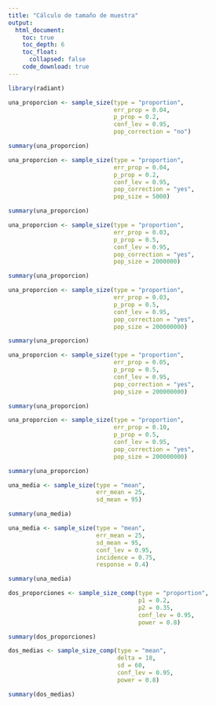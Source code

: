 ```yaml
---
title: "Cálculo de tamaño de muestra"
output:
  html_document:
    toc: true
    toc_depth: 6
    toc_float:
      collapsed: false
    code_download: true
---
```



```r
library(radiant)
```


```r
una_proporcion <- sample_size(type = "proportion",
                              err_prop = 0.04,
                              p_prop = 0.2,
                              conf_lev = 0.95,
                              pop_correction = "no")
```


```r
summary(una_proporcion)
```

```r
una_proporcion <- sample_size(type = "proportion",
                              err_prop = 0.04,
                              p_prop = 0.2,
                              conf_lev = 0.95,
                              pop_correction = "yes",
                              pop_size = 5000)
```

```r
summary(una_proporcion)
```

```r
una_proporcion <- sample_size(type = "proportion",
                              err_prop = 0.03,
                              p_prop = 0.5,
                              conf_lev = 0.95,
                              pop_correction = "yes",
                              pop_size = 2000000)
```

```r
summary(una_proporcion)
```

```r
una_proporcion <- sample_size(type = "proportion",
                              err_prop = 0.03,
                              p_prop = 0.5,
                              conf_lev = 0.95,
                              pop_correction = "yes",
                              pop_size = 200000000)
```

```r
summary(una_proporcion)
```

```r
una_proporcion <- sample_size(type = "proportion",
                              err_prop = 0.05,
                              p_prop = 0.5,
                              conf_lev = 0.95,
                              pop_correction = "yes",
                              pop_size = 200000000)
```

```r
summary(una_proporcion)
```

```r
una_proporcion <- sample_size(type = "proportion",
                              err_prop = 0.10,
                              p_prop = 0.5,
                              conf_lev = 0.95,
                              pop_correction = "yes",
                              pop_size = 200000000)
```


```r
summary(una_proporcion)
```

```r
una_media <- sample_size(type = "mean",
                         err_mean = 25,
                         sd_mean = 95)
```


```r
summary(una_media)
```

```r
una_media <- sample_size(type = "mean",
                         err_mean = 25,
                         sd_mean = 95,
                         conf_lev = 0.95,
                         incidence = 0.75,
                         response = 0.4)
```


```r
summary(una_media)
```

```r
dos_proporciones <- sample_size_comp(type = "proportion",
                                     p1 = 0.2,
                                     p2 = 0.35,
                                     conf_lev = 0.95,
                                     power = 0.8)
```

```r
summary(dos_proporciones)
```

```r
dos_medias <- sample_size_comp(type = "mean",
                               delta = 18,
                               sd = 60,
                               conf_lev = 0.95,
                               power = 0.8)
```


```r
summary(dos_medias)
```











